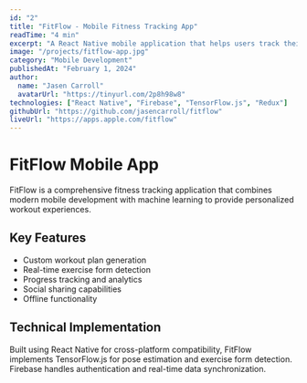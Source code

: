 ```yaml
---
id: "2"
title: "FitFlow - Mobile Fitness Tracking App"
readTime: "4 min"
excerpt: "A React Native mobile application that helps users track their fitness journey with AI-powered workout recommendations."
image: "/projects/fitflow-app.jpg"
category: "Mobile Development"
publishedAt: "February 1, 2024"
author:
  name: "Jasen Carroll"
  avatarUrl: "https://tinyurl.com/2p8h98w8"
technologies: ["React Native", "Firebase", "TensorFlow.js", "Redux"]
githubUrl: "https://github.com/jasencarroll/fitflow"
liveUrl: "https://apps.apple.com/fitflow"
---
```


# FitFlow Mobile App

FitFlow is a comprehensive fitness tracking application that combines modern mobile development with machine learning to provide personalized workout experiences.

## Key Features

- Custom workout plan generation
- Real-time exercise form detection
- Progress tracking and analytics
- Social sharing capabilities
- Offline functionality

## Technical Implementation

Built using React Native for cross-platform compatibility, FitFlow implements TensorFlow.js for pose estimation and exercise form detection. Firebase handles authentication and real-time data synchronization.

